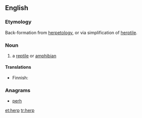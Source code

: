 ==English==

===Etymology===
Back-formation from [[herpetology]], or via simplification of [[herptile]].

===Noun===
{{en-noun}}

# {{label|en|colloquial}} a [[reptile]] or [[amphibian]]

====Translations====
{{trans-top|reptile or amphbian}}
* Finnish: {{t|fi|herppi}}
{{trans-mid}}
{{trans-bottom}}

===Anagrams===
* [[perh#English|perh]]

[[et:herp]]
[[tr:herp]]